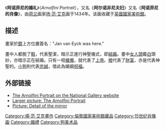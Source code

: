 {{Painting| image_file=Van Eyck - Arnolfini Portrait.jpg
| title=阿尔诺非尼夫妇
| artist=[[扬·范·艾克|扬·范·艾克]]
| year=1434年
| type=[[油彩|油彩]]、[[橡木|橡木]]
| height_metric=82.2 
| width_metric=60 
| city=[[伦敦|伦敦]]
| museum=[[英國國家美術館|英國國家美術館]]}}

《'''阿诺菲尼的婚礼'''》（''Arnolfini Portrait''），又名《'''阿尔诺非尼夫妇'''》又名《'''阿诺菲尼的肖像'''》，由[[荷兰|荷兰]]画家[[扬·范·艾克|扬·范·艾克]]画于1434年。该画收藏于[[英國國家美術館|英國國家美術館]]。

==描述 ==
畫家於[[鏡|鏡]]上方位置簽名："Jan van Eyck was here."

畫中人都脫了[[鞋|鞋]]，代表聖潔，暗示正進行神聖儀式，即[[結婚|結婚]]。畫中[[女人|女人]][[頭|頭]]戴[[白色|白]]頭紗，亦暗示正在結婚。只有一枝[[蠟燭|蠟燭]]，就代表了[[上帝|上帝]]。[[橙|橙]]代表了[[財富|財富]]，亦是代表神聖的。[[小狗|小狗]]則代表[[忠誠|忠誠]]，借此為婚姻[[祝福|祝福]]。

== 外部链接 ==
* [http://www.nationalgallery.org.uk/cgi-bin/WebObjects.dll/CollectionPublisher.woa/wa/work?workNumber=NG186 The Arnolfini Portrait on the National Gallery website] {{Wayback|url=http://www.nationalgallery.org.uk/cgi-bin/WebObjects.dll/CollectionPublisher.woa/wa/work?workNumber=NG186 |date=20090610143205 }}
* [http://www.ibiblio.org/wm/paint/auth/eyck/arnolfini/arnolfini.jpg Larger picture: The Arnolfini Portrait] {{Wayback|url=http://www.ibiblio.org/wm/paint/auth/eyck/arnolfini/arnolfini.jpg |date=20210421041254 }}
* [http://employees.oneonta.edu/farberas/arth/Images/110images/sl3images/vaneyck_arnol_mirror.jpg Picture: Detail of the mirror] {{Wayback|url=http://employees.oneonta.edu/farberas/arth/Images/110images/sl3images/vaneyck_arnol_mirror.jpg |date=20201127015001 }}

{{paint-stub}}
{{normdaten}}

[[Category:揚·范·艾克畫作|Category:揚·范·艾克畫作]]
[[Category:倫敦國家美術館藏品|Category:倫敦國家美術館藏品]]
[[Category:15世纪肖像画|Category:15世纪肖像画]]
[[Category:婚禮|Category:婚禮]]
[[Category:狗美术品|Category:狗美术品]]